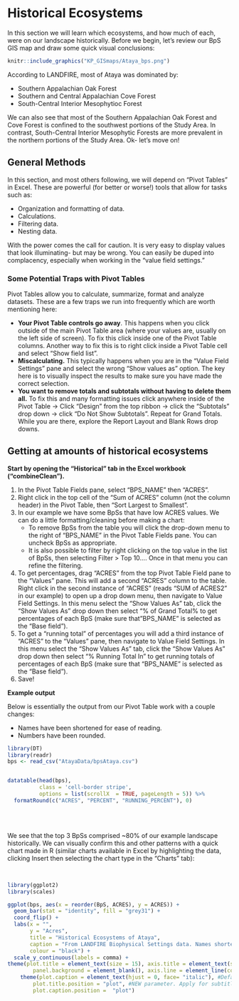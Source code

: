 # Historical Ecosystems {#historicalecosystems}

In this section we will learn which ecosystems, and how much of each, were on our landscape historically. Before we begin, let's review our BpS GIS map and draw some quick visual conclusions:

```r
knitr::include_graphics("KP_GISmaps/Ataya_bps.png")

```

According to LANDFIRE, most of Ataya was dominated by:

* Southern Appalachian Oak Forest
* Southern and Central Appalachian Cove Forest
* South-Central Interior Mesophytioc Forest 

We can also see that most of the Southern Appalachian Oak Forest and Cove Forest is confined to the southwest portions of the Study Area. In contrast, South-Central Interior Mesophytic Forests are more prevalent in the northern portions of the Study Area. Ok- let's move on! 

## General Methods

In this section, and most others following, we will depend on "Pivot Tables" in Excel. These are powerful (for better or worse!) tools that allow for tasks such as:

* Organization and formatting of data.
* Calculations.
* Filtering data.
* Nesting data.

With the power comes the call for caution.  It is very easy to display values that look illuminating- but may be wrong. You can easily be duped into complacency, especially when working in the "value field settings."

### Some Potential Traps with Pivot Tables

Pivot Tables allow you to calculate, summarize, format and analyze datasets. These are a few traps we run into frequently which are worth mentioning here:

* **Your Pivot Table controls go away**.  This happens when you click outside of the main Pivot Table area (where your values are, usually on the left side of screen).  To fix this click inside one of the Pivot Table columns.  Another way to fix this is to right click inside a Pivot Table cell and select "Show field list". 
* **Miscalculating.**  This typically happens when you are in the "Value Field Settings" pane and select the wrong "Show values as" option.  The key here is to visually inspect the results to make sure you have made the correct selection.
* **You want to remove totals and subtotals without having to delete them all.** To fix this and many formatting issues click anywhere inside of the Pivot Table -> Click "Design" from the top ribbon -> click the "Subtotals" drop down -> click "Do Not Show Subtotals".  Repeat for Grand Totals.  While you are there, explore the Report Layout and Blank Rows drop downs.


## Getting at amounts of historical ecosystems

**Start by opening the "Historical" tab in the Excel workbook ("combineClean").**  

1. In the Pivot Table Fields pane, select "BPS_NAME" then "ACRES".  
2. Right click in the top cell of the "Sum of ACRES" column (not the column header) in the Pivot Table, then "Sort Largest to Smallest".
3. In our example we have some BpSs that have low ACRES values. We can do a little formatting/cleaning before making a chart:
    * To remove BpSs from the table you will click the drop-down menu to the right of "BPS_NAME" in the Pivot Table Fields pane.  You can uncheck BpSs as appropriate.
    * It is also possible to filter by right clicking on the top value in the list of BpSs, then selecting Filter > Top 10....  Once in that menu you can refine the filtering.
4. To get percentages, drag "ACRES" from the top Pivot Table Field pane to the "Values" pane. This will add a second "ACRES" column to the table. Right click in the second instance of "ACRES" (reads "SUM of ACRES2" in our example) to open up a drop down menu, then navigate to Value Field Settings. In this menu select the "Show Values As" tab, click the "Show Values As" drop down then select "% of Grand Total% to get percentages of each BpS (make sure that "BPS_NAME" is selected as the "Base field").  
5.  To get a "running total" of percentages you will add a third instance of "ACRES" to the "Values" pane, then navigate to Value Field Settings.  In this menu select the "Show Values As" tab, click the "Show Values As" drop down then select "% Running Total In" to get running totals of  percentages of each BpS (make sure that "BPS_NAME" is selected as the "Base field"). 
6. Save!


**Example output**

Below is essentially the output from our Pivot Table work with a couple changes:

* Names have been shortened for ease of reading.
* Numbers have been rounded.

```r
library(DT)
library(readr)
bps <- read_csv("AtayaData/bpsAtaya.csv")


datatable(head(bps), 
          class = 'cell-border stripe', 
          options = list(scrollX  = TRUE, pageLength = 5)) %>%
  formatRound(c("ACRES", "PERCENT", "RUNNING_PERCENT"), 0)

```

<br>
<br>

We see that the top 3 BpSs comprised ~80% of our example landscape historically. We can visually confirm this and other patterns with a quick chart made in R (similar charts available in Excel by highlighting the data, clicking Insert then selecting the chart type in the "Charts" tab):

<br>

```r
library(ggplot2)
library(scales)

ggplot(bps, aes(x = reorder(BpS, ACRES), y = ACRES)) + 
  geom_bar(stat = "identity", fill = "grey31") +
  coord_flip() +
  labs(x = "", 
       y = "Acres", 
       title = "Historical Ecosystems of Ataya",
       caption = "From LANDFIRE Biophysical Settings data. Names shortened for clarity.",
       colour = "black") +
  scale_y_continuous(labels = comma) +
theme(plot.title = element_text(size = 15), axis.title = element_text(size = 13), panel.grid.major = element_blank(), panel.grid.minor = element_blank(),
        panel.background = element_blank(), axis.line = element_line(colour = "black")) +
    theme(plot.caption = element_text(hjust = 0, face= "italic"), #Default is hjust=1
        plot.title.position = "plot", #NEW parameter. Apply for subtitle too.
        plot.caption.position =  "plot")
```



